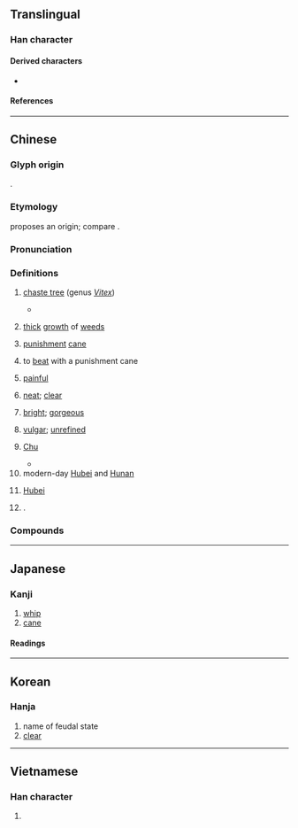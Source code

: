 {{also|椘}}
{{character info}}
==Translingual==
{{stroke order|strokes=13}}

===Han character===
{{Han char|rn=75|rad=木|as=09|sn=13|four=44801|canj=DDNYO|ids=⿱林疋}}

====Derived characters====
* {{l|mul|[[儊]], [[𠿝]], [[𡢟]], [[憷]], [[濋]], [[檚]], [[𪹵]], [[璴]], [[礎]], [[𨭣]], [[齼]]([[𬺓]])}}

====References====
{{Han ref|kx=0539.230|dkj=15141|dj=0927.080|hdz=21244.090|uh=695A}}

----

==Chinese==
{{zh-forms}}

===Glyph origin===
{{Han etym}}
{{Han compound|林|t1=forest; grove; woods|疋|ls=psc|c1=s|c2=p}}.

===Etymology===
{{zh-ref|Schuessler (2007)}} proposes an {{der|zh|aav}} origin; compare {{cog|mkh-pro|*ɟlaʔ||thorn}}.

===Pronunciation===
{{zh-pron
|m=chǔ
|m-s=cu3
|c=co2
|c-t=co2
|g=cu3
|h=pfs=chhú;gd=ci3
|j=cu2
|mb=chǔ
|md=chū
|mn=ml,jj,tw:chhó͘/tw:chhó
|mn-t=co2
|w=2tshu
|x=cou3
|mc=y
|oc=y
|cat=n,a,v,pn
}}

===Definitions===
{{zh-hanzi}}

# {{lb|zh|obsolete}} [[chaste tree]] (genus ''[[Vitex]]'')
#* {{zh-x|翹{qiáo}翹{qiáo} 錯 薪，言 刈 其 楚。|Many are the bundles of firewood; I would cut down the '''chaste trees''' [to form more].|ref=Shijing}}
# {{lb|zh|obsolete}} [[thick]] [[growth]] of [[weed]]s
# {{lb|zh|historical}} [[punishment]] [[cane]]
# {{lb|zh|historical}} to [[beat]] with a punishment cane
# [[painful]]
#: {{zh-x|痛楚|in great pain}}
#: {{zh-x|苦楚|suffering; misery}}
# [[neat]]; [[clear]]
#: {{zh-x|清楚|clear}}
# [[bright]]; [[gorgeous]]
# {{lb|zh|obsolete}} [[vulgar]]; [[unrefined]]
# {{zh-div|國}} {{lb|zh|historical}} [[Chu]] {{gl|an [[ancient]] [[Chinese]] [[viscounty]] and [[kingdom]] along the [[Yangtze]] [[river|River]] during the [[Zhou]] [[dynasty]]}}
#* {{zh-x|一 ^齊 人 傅 之，眾 ^楚人 咻 之，雖 日 撻 而 求 其 ^齊 也，不可 得 矣|If but one man of Qi be teaching him, and there be a multitude of men of '''Chu''' continually shouting out about him, although his father beat him every day, wishing him to learn the speech of Qi, it will be impossible for him to do so.|ref=Mengzi}}
# modern-day [[Hubei]] and [[Hunan]] {{gl|where the state of Chu was located}}
# {{lb|zh|specifically}} [[Hubei]]
# {{surname|zh}}.

===Compounds===
{{zh-der|痛楚|一清二楚|三楚|不清不楚|北轅適楚|南冠楚囚|南楚|吳頭楚尾|四面楚歌|夏楚|巴楚縣|平楚|悲楚|悽楚|捶楚|晉乘楚杌|暮楚朝秦|朝秦暮楚|棰楚|楚些|楚劇|楚囚|楚囚對泣|楚囚相對|楚天|楚尾吳頭|楚弓楚得|楚懷王|楚撻|楚昭萍實|楚服|楚材晉用|楚楚|楚楚不凡|楚楚可憐|楚歌|楚毒|楚河漢界|楚漆器|楚漢|楚漢春秋|楚漢相爭|楚狂|楚絕|楚繒書|楚聲|楚腰|楚茨|楚莊問鼎|楚莊絕纓|楚辭|楚辱|楚霸王|楚館|楚館秦樓|榜楚|淒楚|清楚|清清楚楚|激楚|濟楚|痛楚徹骨|秦樓楚館|笞楚|箠楚|篣楚|翹楚|耶律楚材|肝膽楚越|苦楚|荊楚|萇楚|衣冠楚楚|衣冠濟楚|衣冠齊楚|衣裳楚楚|西楚霸王|詛楚文|越鳧楚乙|酸楚|鍾儀楚奏|隰有萇楚|雋楚|齊傅楚咻|齊楚|楚瑪爾河|西楚|巴楚}}

----

==Japanese==

===Kanji===
{{ja-kanji|grade=|rs=木09}}

# [[whip]]
# [[cane]]

====Readings====
{{ja-readings
|goon=しょ
|kanon=そ
|kun=いばら-, しもと-, すわえ-<すはえ<すは𛀁
}}

----

==Korean==

===Hanja===
{{ko-hanja|hangeul=초|eumhun=|rv=cho|mr=ch'o|y=cho}}

# name of feudal state
# [[clear]]

----

==Vietnamese==

===Han character===
{{vi-readings|reading=sở, sỡ|rs=木09}}

# {{rfdef|vi|sort=木09}}